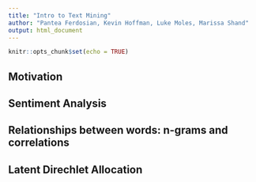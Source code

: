 ---
title: "Intro to Text Mining"
author: "Pantea Ferdosian, Kevin Hoffman, Luke Moles, Marissa Shand"
output: html_document
---

```{r setup, include=FALSE}
knitr::opts_chunk$set(echo = TRUE)
```

## Motivation

## Sentiment Analysis

## Relationships between words: n-grams and correlations

## Latent Direchlet Allocation

